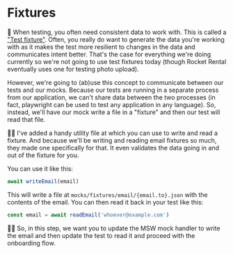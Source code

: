 # Fixtures

🦉 When testing, you often need consistent data to work with. This is called a
["Test fixture"](https://en.wikipedia.org/wiki/Test_fixture). Often, you really
do want to generate the data you're working with as it makes the test more
resilient to changes in the data and communicates intent better. That's the case
for everything we're doing currently so we're not going to use test fixtures
today (though Rocket Rental eventually uses one for testing photo upload).

However, we're going to (ab)use this concept to communicate between our tests
and our mocks. Because our tests are running in a separate process from our
application, we can't share data between the two processes (in fact, playwright
can be used to test any application in any language). So, instead, we'll have
our mock write a file in a "fixture" and then our test will read that file.

🧝‍♀️ I've added a handy utility file at <InlineFile file="mocks/utils.ts" />
which you can use to write and read a fixture. And because we'll be writing and
reading email fixtures so much, they made one specifically for that. It even
validates the data going in and out of the fixture for you.

You can use it like this:

```ts
await writeEmail(email)
```

This will write a file at `mocks/fixtures/email/{email.to}.json` with the
contents of the email. You can then read it back in your test like this:

```ts
const email = await readEmail('whoever@example.com')
```

👨‍💼 So, in this step, we want you to update the MSW mock handler to write the
email and then update the test to read it and proceed with the onboarding flow.
